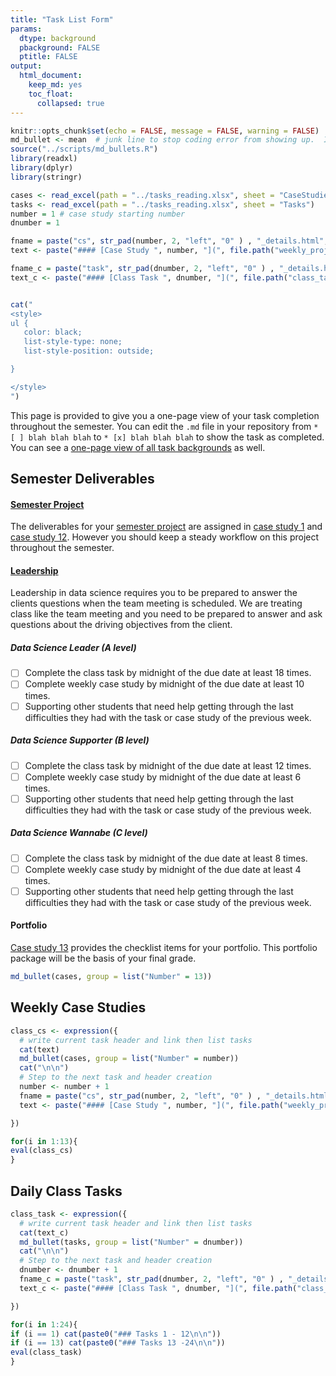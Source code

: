 ```yaml
---
title: "Task List Form"
params:
  dtype: background
  pbackground: FALSE
  ptitle: FALSE
output:
  html_document:
    keep_md: yes
    toc_float:
      collapsed: true
---
```


```r
knitr::opts_chunk$set(echo = FALSE, message = FALSE, warning = FALSE)
md_bullet <- mean  # junk line to stop coding error from showing up.  Is overwritten by source next line.
source("../scripts/md_bullets.R")
library(readxl)
library(dplyr)
library(stringr)

cases <- read_excel(path = "../tasks_reading.xlsx", sheet = "CaseStudies")
tasks <- read_excel(path = "../tasks_reading.xlsx", sheet = "Tasks")
number = 1 # case study starting number
dnumber = 1

fname = paste("cs", str_pad(number, 2, "left", "0" ) , "_details.html", sep = "")
text <- paste("#### [Case Study ", number, "](", file.path("weekly_projects", fname), ")\n\n", sep = "")

fname_c = paste("task", str_pad(dnumber, 2, "left", "0" ) , "_details.html", sep = "")
text_c <- paste("#### [Class Task ", dnumber, "](", file.path("class_tasks", fname), ")\n\n", sep = "")



```

```r
cat("
<style>
ul {
   color: black;
   list-style-type: none;
   list-style-position: outside;

}

</style>
")
```

This page is provided to give you a one-page view of your task completion throughout the semester.  You can edit the `.md` file in your repository from `* [ ] blah blah blah` to `* [x] blah blah blah` to show the task as completed. You can see a [one-page view of all task backgrounds](backgrounds.html){target="blank"} as well.

## Semester Deliverables

#### [Semester Project](project.html)

The deliverables for your [semester project](project.html) are assigned in [case study 1](weekly_projects/cs01_details.html) and [case study 12](weekly_projects/cs12_details.html). However you should keep a steady workflow on this project throughout the semester.  

#### [Leadership](leadership.html)

Leadership in data science requires you to be prepared to answer the clients questions when the team meeting is scheduled.  We are treating class like the team meeting and you need to be prepared to answer and ask questions about the driving objectives from the client.

##### Data Science Leader (A level)

* [ ] Complete the class task by midnight of the due date at least 18 times.
* [ ] Complete weekly case study by midnight of the due date at least 10 times.
* [ ] Supporting other students that need help getting through the last difficulties they had with the task or case study of the previous week.

##### Data Science Supporter (B level)

* [ ] Complete the class task by midnight of the due date at least 12 times.
* [ ] Complete weekly case study by midnight of the due date at least 6 times.
* [ ] Supporting other students that need help getting through the last difficulties they had with the task or case study of the previous week.


##### Data Science Wannabe (C level)

* [ ] Complete the class task by midnight of the due date at least 8 times.
* [ ] Complete weekly case study by midnight of the due date at least 4 times.
* [ ] Supporting other students that need help getting through the last difficulties they had with the task or case study of the previous week.


#### Portfolio

[Case study 13](weekly_projects/cs13_details.html) provides the checklist items for your portfolio. This portfolio package will be the basis of your final grade. 

```r
md_bullet(cases, group = list("Number" = 13))

```

## Weekly Case Studies

```r
class_cs <- expression({
  # write current task header and link then list tasks
  cat(text)
  md_bullet(cases, group = list("Number" = number))
  cat("\n\n")
  # Step to the next task and header creation
  number <- number + 1
  fname = paste("cs", str_pad(number, 2, "left", "0" ) , "_details.html", sep = "")
  text <- paste("#### [Case Study ", number, "](", file.path("weekly_projects", fname), ")\n\n", sep = "")

})

for(i in 1:13){
eval(class_cs)  
}

```

## Daily Class Tasks


```r
class_task <- expression({
  # write current task header and link then list tasks
  cat(text_c)
  md_bullet(tasks, group = list("Number" = dnumber))
  cat("\n\n")
  # Step to the next task and header creation
  dnumber <- dnumber + 1
  fname_c = paste("task", str_pad(dnumber, 2, "left", "0" ) , "_details.html", sep = "")
  text_c <- paste("#### [Class Task ", dnumber, "](", file.path("class_tasks", fname_c), ")\n\n", sep = "")

})

for(i in 1:24){
if (i == 1) cat(paste0("### Tasks 1 - 12\n\n")) 
if (i == 13) cat(paste0("### Tasks 13 -24\n\n")) 
eval(class_task)  
}

```

